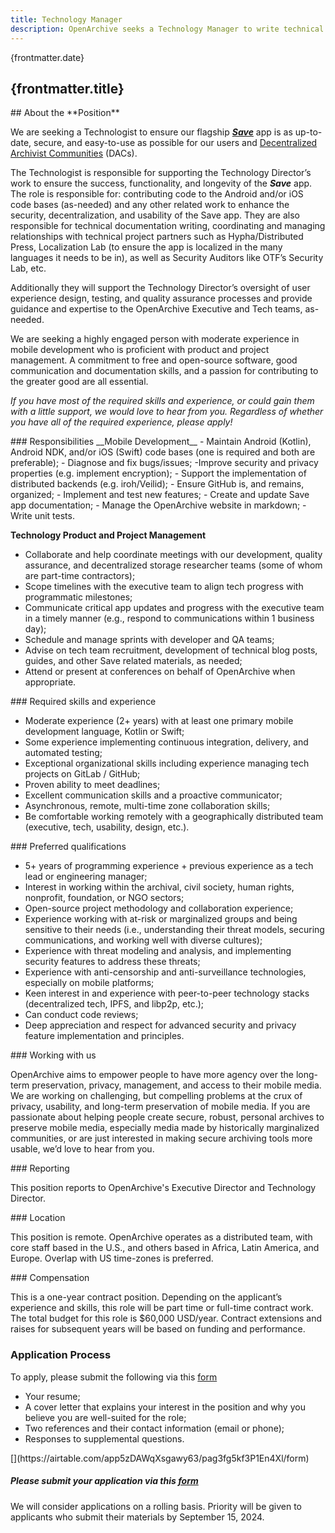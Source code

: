 ```yaml
---
title: Technology Manager
description: OpenArchive seeks a Technology Manager to write technical documentation, support code, and manage our overall technical effort, including supporting the Technology Director’s work to develop and implement our secure mobile archiving app.
---
```



<JobHeaderSection>
{frontmatter.date}

## {frontmatter.title}

</JobHeaderSection>

<AboutSection />

<AboutPositionSection>
## About the **Position**

We are seeking a Technologist to ensure our flagship [***Save***](https://open-archive.org/save) app is as up-to-date, secure, and easy-to-use as possible for our users and [Decentralized Archivist Communities](https://open-archive.org/programs) (DACs).

The Technologist is responsible for supporting the Technology Director’s work to ensure the success, functionality, and longevity of the ***Save***  app. The role is responsible for: contributing code to the Android and/or iOS code bases (as-needed) and any other related work to enhance the security, decentralization, and usability of the Save app. They are also responsible for technical documentation writing, coordinating and managing relationships with technical project partners such as Hypha/Distributed Press, Localization Lab (to ensure the app is localized in the many languages it needs to be in), as well as Security Auditors like OTF’s Security Lab, etc. 

Additionally they will support the Technology Director’s oversight of user experience design, testing, and quality assurance processes and provide guidance and expertise to the OpenArchive Executive and Tech teams, as-needed.

We are seeking a highly engaged person with moderate experience in mobile development who is proficient with product and project management. A commitment to free and open-source software, good communication and documentation skills, and a passion for contributing to the greater good are all essential.

_If you have most of the required skills and experience, or could gain them with a little support, we would love to hear from you. Regardless of whether you have all of the required experience, please apply!_


</AboutPositionSection>

<DetailsSection>
<DetailItem>
### Responsibilities
__Mobile Development__
- Maintain Android (Kotlin), Android NDK, and/or iOS (Swift) code bases (one is required and both are preferable);
- Diagnose and fix bugs/issues; -Improve security and privacy properties (e.g. implement encryption);
- Support the implementation of distributed backends (e.g. iroh/Veilid);
- Ensure GitHub is, and remains, organized;
- Implement and test new features;
- Create and update Save app documentation;
- Manage the OpenArchive website in markdown;
- Write unit tests.

__Technology Product and Project Management__
- Collaborate and help coordinate meetings with our development, quality assurance, and decentralized storage researcher teams (some of whom are part-time contractors);
- Scope timelines with the executive team to align tech progress with programmatic milestones;
- Communicate critical app updates and progress with the executive team in a timely manner (e.g., respond to communications within 1 business day);
- Schedule and manage sprints with developer and QA teams;
- Advise on tech team recruitment, development of technical blog posts, guides, and other Save related materials, as needed;
- Attend or present at conferences on behalf of OpenArchive when appropriate.



</DetailItem>
<DetailItem>
### Required skills and experience

- Moderate experience (2+ years) with at least one primary mobile development language, Kotlin or Swift;
- Some experience implementing continuous integration, delivery, and automated testing;
- Exceptional organizational skills including experience managing tech projects on GitLab / GitHub;
- Proven ability to meet deadlines;
- Excellent communication skills and a proactive communicator;
- Asynchronous, remote, multi-time zone collaboration skills;
- Be comfortable working remotely with a geographically distributed team (executive, tech, usability, design, etc.).


</DetailItem>
<DetailItem>
### Preferred qualifications

- 5+ years of programming experience + previous experience as a tech lead or engineering manager;
- Interest in working within the archival, civil society, human rights, nonprofit, foundation, or NGO sectors;
- Open-source project methodology and collaboration experience;
- Experience working with at-risk or marginalized groups and being sensitive to their needs (i.e., understanding their threat models, securing communications, and working well with diverse cultures);
- Experience with threat modeling and analysis, and implementing security features to address these threats;
- Experience with anti-censorship and anti-surveillance technologies, especially on mobile platforms;
- Keen interest in and experience with peer-to-peer technology stacks (decentralized tech, IPFS, and libp2p, etc.);
- Can conduct code reviews;
- Deep appreciation and respect for advanced security and privacy feature implementation and principles.

</DetailItem>
<DetailItem>
  ### Working with us

OpenArchive aims to empower people to have more agency over the long-term preservation, privacy, management, and access to their mobile media. We are working on challenging, but compelling problems at the crux of privacy, usability, and long-term preservation of mobile media. If you are passionate about helping people create secure, robust, personal archives to preserve mobile media, especially media made by historically marginalized communities, or are just interested in making secure archiving tools more usable, we’d love to hear from you.

</DetailItem>
<DetailItem>
  ### Reporting

This position reports to OpenArchive's Executive Director and Technology Director.


</DetailItem>
<DetailItem>
  ### Location

This position is remote. OpenArchive operates as a distributed team, with core staff based in the U.S., and others based in Africa, Latin America, and Europe. Overlap with US time-zones is preferred.

</DetailItem>
<DetailItem>
  ### Compensation

This is a one-year contract position. Depending on the applicant’s experience and skills, this role will be part time or full-time contract work. The total budget for this role is $60,000 USD/year. Contract extensions and raises for subsequent years will be based on funding and performance.
</DetailItem>
<DetailItem>
  ### Application Process

To apply, please submit the following via this [form](https://airtable.com/shruzvR3f7eGvs2oV)

- Your resume;
- A cover letter that explains your interest in the position and why you believe you are well-suited for the role;
- Two references and their contact information (email or phone);
- Responses to supplemental questions.

</DetailItem>
<ContactBox>
  [](https://airtable.com/app5zDAWqXsgawy63/pag3fg5kf3P1En4Xl/form)

##### Please submit your application via this [form](https://airtable.com/app5zDAWqXsgawy63/pag3fg5kf3P1En4Xl/form)

We will consider applications on a rolling basis. Priority will be given to applicants who submit their materials by September 15, 2024.

</ContactBox>
</DetailsSection>

<DiverseSection />
